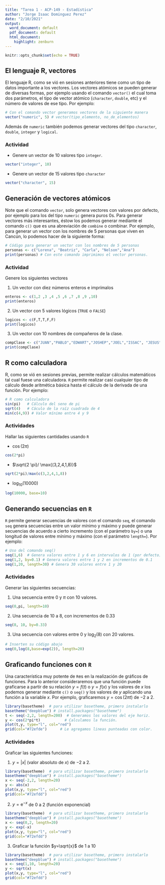 ---
title: "Tarea 1 - ACP-149 - Estadística"
author: "Jorge Isaac Dominguez Perez"
date: "2/10/2021"
output:
  word_document: default
  pdf_document: default
  html_document:
    highlight: zenburn
---

```{r setup, include=FALSE}
knitr::opts_chunk$set(echo = TRUE)
```

## El lenguaje R, vectores

El lenguaje R, como se vió en sesiones anteriores tiene como un tipo de datos importante a los vectores. Los vectores atómicos se pueden generar de diversas formas, por ejemplo usando el comando `vector()` el cual toma dos parámetros, el tipo de vector atómico (`character`, `double`, etc) y el número de valores de ese tipo. Por ejemplo:


```{r}
# Con el comando vector generamos vectores de la siguiente manera
vector("numeric", 5) # vector(tipo_elemento, no_de_elementos)
```
Además de `numeric` también podemos generar vectores del tipo `character`, `double`, `integer` y `logical`.

### Actividad

- Genere un vector de 10 valores tipo `integer`.

```{r, eval=FALSE}
vector("integer", 10)
```

- Genere un vector de 15 valores tipo `character`

```{r, eval=FALSE}
vector("character", 15)
```


## Generación de vectores atómicos

Note que el comando `vector`, solo genera vectores con valores por defecto, por ejemplo para los del tipo `numeric` genera puros $0$s. Para generar vectores más interesantes, éstow los podemos generar mediante el comando `c()` que es una abreviación de `combine` o combinar. Por ejemplo, para generar un vector con los nombres de $5$ personas que viven en Cancún, lo podemos hacer de la siguiente forma:

```{r}
# Código para generar un vector con los nombres de 5 personas
personas <- c("Lorena", "Beatriz", "Carla", "Nelson","Ana")
print(personas) # Con este comando imprimimos el vector personas.
```

### Actividad

Genere los siguientes vectores

1. Un vector con diez números enteros e imprímalos

```{r, eval=FALSE}
enteros <- c(1,2 ,3 ,4 ,5 ,6 ,7 ,8 ,9 ,10)
print(enteros)
```

2. Un vector con 5 valores lógicos (`TRUE` o `FALSE`)

```{r, eval=FALSE}
logicos <- c(F,T,T,F,F)
print(logicos)
```


3. Un vector con 10 nombres de compañeros de la clase.

```{r, eval=FALSE}
compClase <- c("JUAN","PABLO","EDWART","JOSHEP","JOEL","ISSAC", "JESUS", "SAID", "ROBERTO", "Emiliano")
print(compClase)
```

## R como calculadora

R, como se vió en sesiones previas, permite realizar cálculos matemáticos tal cual fuese una calculadora. `R` permite realizar casí cualquier tipo de cálculo desde aritmética básica hasta el cálculo de la derivada de una función. Por ejemplo:

```{r}
# R como calculadora
sin(pi)   # Cálculo del seno de pi
sqrt(4)   # Cáculo de la raíz cuadrada de 4
min(c(4,9)) # Valor mínimo entre 4 y 9
```

### Actividades 

Hallar las siguientes cantidades usando `R`

- $\cos(2 \pi)$

```{r, eval=FALSE}
cos(2*pi)
```

- $\sqrt{2 \pi}/ \max{(3,2,4,1,8)}$

```{r, eval=FALSE}
sqrt(2*pi)/max(c(3,2,4,1,8))
```

- $\log_{10}(10000)$

```{r, eval=FALSE}
log(10000, base=10)
```

## Generando secuencias en `R`

`R` permite generar secuencias de valores con el comando `seq`, el comando `seq` genera secuencias entre un valor mínimo y máximo y puede generar secuencias de acuerdo a cierto incremento (con el parámetro `by=`) o una longitud de valores entre mínimo y máximo (con el parámetro `length=`). Por ejemplo:

```{r}
# Uso del comando seq()
seq(1,6)  # Genera valores entre 1 y 6 en intervalos de 1 (por defecto)
seq(1,2, by=0.1) # Genera valores entre 1 y 2 en incrementos de 0.1
seq(1,20, length=30) # Genera 30 valores entre 1 y 20
```

### Actividades

Generar las siguientes secuencias:

1. Una secuencia entre $0$ y $\pi$ con $10$ valores.

```{r, eval=FALSE}
seq(0,pi, length=10)
```

2. Una secuencia de $10$ a $8$, con incrementos de $0.33$

```{r, eval=FALSE}
seq(8, 10, by=0.33)
```

3. Una secuencia con valores entre $0$ y $\log_2(8)$ con $20$ valores.

```{r}
# Inserten su código abajo
seq(0,log(8,base=exp(2)), length=20)

```



## Graficando funciones con `R`

Una característica muy potente de `R`es en la realización de gráficos de funciones. Para lo anterior consideraremos que una función puede graficarse a partir de su relación $y=f(t)$ o $y=f(x)$ y los valores de $x$ los podemos generar mediante `c()` o `seq()` y los valores de $y$ aplicando una función a la variable $x$. Por ejemplo, graficaremos $y=\cos(2 \pi t)$ de $-2$ a $2$.

```{r}
library(basetheme)  # para utilizar basetheme, primero instalarlo
basetheme("deepblue") # install.packages("basetheme")
t <- seq(-2,2, length=200)  # Generamos los valores del eje horiz.
y <- cos(2*pi*t)           # Calculamos la función.
plot(t,y, type="l", col="red")
grid(col="#72efde")      # Le agregamos lineas punteadas con color.
```

### Actividades

Graficar las siguientes funciones:

1. $y= |x|$ (valor absoluto de $x$) de $-2$ a $2$.

```{r, eval=FALSE}
library(basetheme)  # para utilizar basetheme, primero instalarlo
basetheme("deepblue") # install.packages("basetheme")
x <- seq(-2,2, length=20)
y <- abs(x)
plot(x,y, type="l", col="red")
grid(col="#72efdd")
```

2. $y = \mbox{e}^{-x}$ de $0$ a $2$ (función exponencial)

```{r, eval=FALSE}
library(basetheme)  # para utilizar basetheme, primero instalarlo
basetheme("deepblue") # install.packages("basetheme")
x <- seq(0,2, length=20)
y <- exp(-x)
plot(x,y, type="l", col="red")
grid(col="#72efdd")
```


3. Graficar la función $y=\sqrt{x}$ de $1$ a $10$

```{r, eval=FALSE}
library(basetheme)  # para utilizar basetheme, primero instalarlo
basetheme("deepblue") # install.packages("basetheme")
x <- seq(1,10, length=20)
y <- sqrt(x)
plot(x,y, type="l", col="red")
grid(col="#72efdd")
```